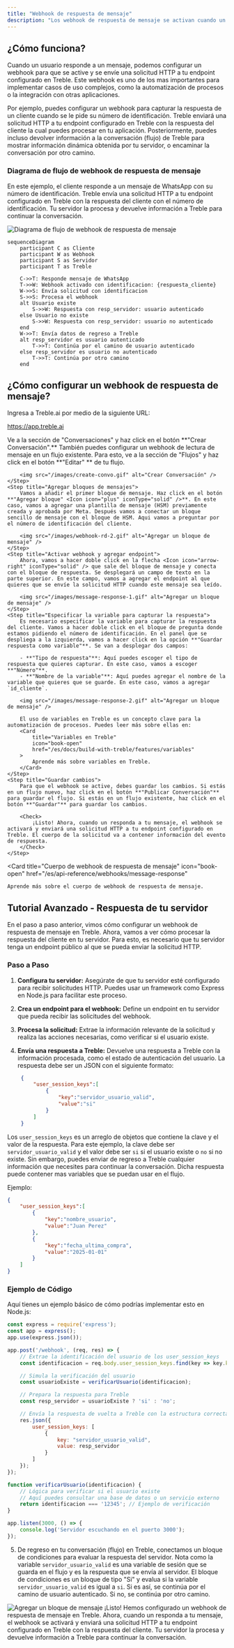 ```yaml
---
title: "Webhook de respuesta de mensaje"
description: "Los webhook de respuesta de mensaje se activan cuando un usuario responde a un mensaje. Aprende a configurarlos en este artículo."
---
```


## ¿Cómo funciona?

Cuando un usuario responde a un mensaje, podemos configurar un webhook para que se active y se envíe una solicitud HTTP a tu endpoint configurado en Treble. Este webhook es uno de los mas importantes para implementar casos de uso complejos, como la automatización de procesos o la integración con otras aplicaciones.

Por ejemplo, puedes configurar un webhook para capturar la respuesta de un cliente cuando se le pide su número de identificación. Treble enviará una solicitud HTTP a tu endpoint configurado en Treble con la respuesta del cliente la cual puedes procesar en tu aplicación. Posteriormente, puedes incluso devolver información a la conversación (flujo) de Treble para mostrar información dinámica obtenida por tu servidor, o encaminar la conversación por otro camino.

### Diagrama de flujo de webhook de respuesta de mensaje

En este ejemplo, el cliente responde a un mensaje de WhatsApp con su número de identificación. Treble envía una solicitud HTTP a tu endpoint configurado en Treble con la respuesta del cliente con el número de identificación. Tu servidor la procesa y devuelve información a Treble para continuar la conversación.

<img src="/images/response-1.png" alt="Diagrama de flujo de webhook de respuesta de mensaje" />

```mermaid
sequenceDiagram
    participant C as Cliente
    participant W as Webhook
    participant S as Servidor
    participant T as Treble

    C->>T: Responde mensaje de WhatsApp
    T->>W: Webhook activado con identificacion: {respuesta_cliente}
    W->>S: Envía solicitud con identificacion
    S->>S: Procesa el webhook
    alt Usuario existe
        S->>W: Respuesta con resp_servidor: usuario autenticado
    else Usuario no existe
        S->>W: Respuesta con resp_servidor: usuario no autenticado
    end
    W->>T: Envía datos de regreso a Treble
    alt resp_servidor es usuario autenticado
        T->>T: Continúa por el camino de usuario autenticado
    else resp_servidor es usuario no autenticado
        T->>T: Continúa por otro camino
    end
```

## ¿Cómo configurar un webhook de respuesta de mensaje?

<Steps>
    <Step title="Ingresa a Treble.ai">
        Ingresa a Treble.ai por medio de la siguiente URL: <a class="article-link" href="https://app.treble.ai"><p>https://app.treble.ai</p><Icon icon="arrow-up-right-from-square" iconType="solid" /></a>
    </Step>
    <Step title="Creación de un flujo">
        Ve a la sección de "Conversaciones" y haz click en el botón **"Crear Conversación".** También puedes configurar un webhook de lectura de mensaje en un flujo existente. Para esto, ve a la sección de "Flujos" y haz click en el botón **"Editar" <Icon icon="pencil" iconType="solid" />** de tu flujo.

        <img src="/images/create-convo.gif" alt="Crear Conversación" />
    </Step>
    <Step title="Agregar bloques de mensajes">
        Vamos a añadir el primer bloque de mensaje. Haz click en el botón **"Agregar bloque" <Icon icon="plus" iconType="solid" />**. En este caso, vamos a agregar una plantilla de mensaje (HSM) previamente creada y aprobada por Meta. Después vamos a conectar un bloque sencillo de mensaje con el bloque de HSM. Aqui vamos a preguntar por el número de identificación del cliente.

        <img src="/images/webhook-rd-2.gif" alt="Agregar un bloque de mensaje" />
    </Step>
    <Step title="Activar webhook y agregar endpoint">
        Ahora, vamos a hacer doble click en la flecha <Icon icon="arrow-right" iconType="solid" /> que sale del bloque de mensaje y conecta con el bloque de respuesta. Se desplegará un campo de texto en la parte superior. En este campo, vamos a agregar el endpoint al que quieres que se envíe la solicitud HTTP cuando este mensaje sea leído.

        <img src="/images/message-response-1.gif" alt="Agregar un bloque de mensaje" />
    </Step>
    <Step title="Especificar la variable para capturar la respuesta">
        Es necesario especificar la variable para capturar la respuesta del cliente. Vamos a hacer doble click en el bloque de pregunta donde estamos pidiendo el número de identificación. En el panel que se despliega a la izquierda, vamos a hacer click en la opción **"Guardar respuesta como variable"**. Se van a desplegar dos campos:

        - **"Tipo de respuesta"**: Aquí puedes escoger el tipo de respuesta que quieres capturar. En este caso, vamos a escoger **"Número"**.
        - **"Nombre de la variable"**: Aquí puedes agregar el nombre de la variable que quieres que se guarde. En este caso, vamos a agregar `id_cliente`.

        <img src="/images/message-response-2.gif" alt="Agregar un bloque de mensaje" />

        El uso de variables en Treble es un concepto clave para la automatización de procesos. Puedes leer más sobre ellas en: 
        <Card 
            title="Variables en Treble" 
            icon="book-open"
            href="/es/docs/build-with-treble/features/variables"
        >
            Aprende más sobre variables en Treble.
        </Card>
    </Step>
    <Step title="Guardar cambios">
        Para que el webhook se active, debes guardar los cambios. Si estás en un flujo nuevo, haz click en el botón **"Publicar Conversación"** para guardar el flujo. Si estás en un flujo existente, haz click en el botón **"Guardar"** para guardar los cambios.

        <Check>
            ¡Listo! Ahora, cuando un responda a tu mensaje, el webhook se activará y enviará una solicitud HTTP a tu endpoint configurado en Treble. El cuerpo de la solicitud va a contener información del evento de respuesta.
        </Check>
    </Step>
</Steps>

<Card 
    title="Cuerpo de webhook de respuesta de mensaje" 
    icon="book-open"
    href="/es/api-reference/webhooks/message-response"
>
    Aprende más sobre el cuerpo de webhook de respuesta de mensaje.
</Card>

## Tutorial Avanzado - Respuesta de tu servidor

En el paso a paso anterior, vimos cómo configurar un webhook de respuesta de mensaje en Treble. Ahora, vamos a ver cómo procesar la respuesta del cliente en tu servidor. Para esto, es necesario que tu servidor tenga un endpoint público al que se pueda enviar la solicitud HTTP.

### Paso a Paso

1. **Configura tu servidor:**
   Asegúrate de que tu servidor esté configurado para recibir solicitudes HTTP. Puedes usar un framework como Express en Node.js para facilitar este proceso.

2. **Crea un endpoint para el webhook:**
   Define un endpoint en tu servidor que pueda recibir las solicitudes del webhook.

3. **Procesa la solicitud:**
   Extrae la información relevante de la solicitud y realiza las acciones necesarias, como verificar si el usuario existe.

4. **Envía una respuesta a Treble:**
   Devuelve una respuesta a Treble con la información procesada, como el estado de autenticación del usuario. La respuesta debe ser un JSON con el siguiente formato:

   ```json
    {
        "user_session_keys":[
            {
                "key":"servidor_usuario_valid",
                "value":"si"
            }
        ]
    }
   ```

Los `user_session_keys` es un arreglo de objetos que contiene la clave y el valor de la respuesta. Para este ejemplo, la clave debe ser `servidor_usuario_valid` y el valor debe ser `si` si el usuario existe o `no` si no existe. Sin embargo, puedes enviar de regreso a Treble cualquier información que necesites para continuar la conversación. Dicha respuesta puede contener mas variables que se puedan usar en el flujo.

Ejemplo:

```json
{
    "user_session_keys":[
        {
            "key":"nombre_usuario",
            "value":"Juan Perez"
        },
        {
            "key":"fecha_ultima_compra",
            "value":"2025-01-01"
        }
    ]
}
```

### Ejemplo de Código

Aquí tienes un ejemplo básico de cómo podrías implementar esto en Node.js:

```javascript
const express = require('express');
const app = express();
app.use(express.json());

app.post('/webhook', (req, res) => {
    // Extrae la identificación del usuario de los user_session_keys
    const identificacion = req.body.user_session_keys.find(key => key.key === 'id_cliente')?.value;

    // Simula la verificación del usuario
    const usuarioExiste = verificarUsuario(identificacion);

    // Prepara la respuesta para Treble
    const resp_servidor = usuarioExiste ? 'si' : 'no';

    // Envía la respuesta de vuelta a Treble con la estructura correcta
    res.json({
        user_session_keys: [
            {
                key: "servidor_usuario_valid",
                value: resp_servidor
            }
        ]
    });
});

function verificarUsuario(identificacion) {
    // Lógica para verificar si el usuario existe
    // Aquí puedes consultar una base de datos o un servicio externo
    return identificacion === '12345'; // Ejemplo de verificación
}

app.listen(3000, () => {
    console.log('Servidor escuchando en el puerto 3000');
});
```

5. De regreso en tu conversación (flujo) en Treble, conectamos un bloque de condiciones para evaluar la respuesta del servidor. Nota como la variable `servidor_usuario_valid` es una variable de sesión que se guarda en el flujo y es la respuesta que se envía al servidor. El bloque de condiciones es un bloque de tipo "Si" y evalua si la variable `servidor_usuario_valid` es igual a `si`. Si es así, se continúa por el camino de usuario autenticado. Si no, se continúa por otro camino.

<img src="/images/message-response-3.png" alt="Agregar un bloque de mensaje" />

<Check>
    ¡Listo! Hemos configurado un webhook de respuesta de mensaje en Treble. Ahora, cuando un responda a tu mensaje, el webhook se activará y enviará una solicitud HTTP a tu endpoint configurado en Treble con la respuesta del cliente. Tu servidor la procesa y devuelve información a Treble para continuar la conversación.
</Check>